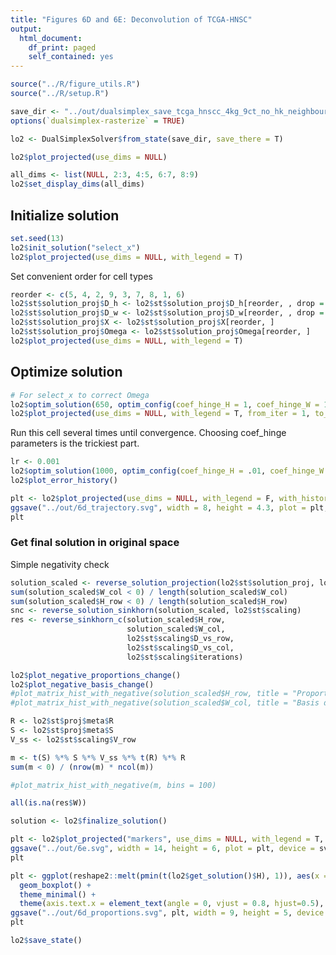 ```yaml
---
title: "Figures 6D and 6E: Deconvolution of TCGA-HNSC"
output:
  html_document:
    df_print: paged
    self_contained: yes
---
```


```r
source("../R/figure_utils.R")
source("../R/setup.R")
```

```r
save_dir <- "../out/dualsimplex_save_tcga_hnscc_4kg_9ct_no_hk_neighbours/"
options(`dualsimplex-rasterize` = TRUE)
```

```r
lo2 <- DualSimplexSolver$from_state(save_dir, save_there = T)
```

```r
lo2$plot_projected(use_dims = NULL)
```

```r
all_dims <- list(NULL, 2:3, 4:5, 6:7, 8:9)
lo2$set_display_dims(all_dims)
```


## Initialize solution
```r
set.seed(13)
lo2$init_solution("select_x")
lo2$plot_projected(use_dims = NULL, with_legend = T)
```

Set convenient order for cell types
```r
reorder <- c(5, 4, 2, 9, 3, 7, 8, 1, 6)
lo2$st$solution_proj$D_h <- lo2$st$solution_proj$D_h[reorder, , drop = F]
lo2$st$solution_proj$D_w <- lo2$st$solution_proj$D_w[reorder, , drop = F]
lo2$st$solution_proj$X <- lo2$st$solution_proj$X[reorder, ]
lo2$st$solution_proj$Omega <- lo2$st$solution_proj$Omega[reorder, ]
lo2$plot_projected(use_dims = NULL, with_legend = T)
```


## Optimize solution
```r
# For select_x to correct Omega
lo2$optim_solution(650, optim_config(coef_hinge_H = 1, coef_hinge_W = 1, coef_der_X = 0.001, coef_der_Omega = 0.1))
lo2$plot_projected(use_dims = NULL, with_legend = T, from_iter = 1, to_iter = 650)
```


Run this cell several times until convergence.
Choosing coef_hinge parameters is the trickiest part.
```r
lr <- 0.001
lo2$optim_solution(1000, optim_config(coef_hinge_H = .01, coef_hinge_W = .01, coef_der_X = lr, coef_der_Omega = lr))
lo2$plot_error_history()
```

```r
plt <- lo2$plot_projected(use_dims = NULL, with_legend = F, with_history = T, pt_size = 0.6)
ggsave("../out/6d_trajectory.svg", width = 8, height = 4.3, plot = plt, device = svglite::svglite)
plt
```


### Get final solution in original space

Simple negativity check


```r
solution_scaled <- reverse_solution_projection(lo2$st$solution_proj, lo2$st$proj)
sum(solution_scaled$W_col < 0) / length(solution_scaled$W_col)
sum(solution_scaled$H_row < 0) / length(solution_scaled$H_row)
snc <- reverse_solution_sinkhorn(solution_scaled, lo2$st$scaling)
res <- reverse_sinkhorn_c(solution_scaled$H_row,
                          solution_scaled$W_col,
                          lo2$st$scaling$D_vs_row,
                          lo2$st$scaling$D_vs_col,
                          lo2$st$scaling$iterations)

lo2$plot_negative_proportions_change()
lo2$plot_negative_basis_change()
#plot_matrix_hist_with_negative(solution_scaled$H_row, title = "Proportions distribution", bins = 100)
#plot_matrix_hist_with_negative(solution_scaled$W_col, title = "Basis distribution", bins = 100)

R <- lo2$st$proj$meta$R
S <- lo2$st$proj$meta$S
V_ss <- lo2$st$scaling$V_row

m <- t(S) %*% S %*% V_ss %*% t(R) %*% R
sum(m < 0) / (nrow(m) * ncol(m))

#plot_matrix_hist_with_negative(m, bins = 100)

all(is.na(res$W))
```

```r
solution <- lo2$finalize_solution()
```

```r
plt <- lo2$plot_projected("markers", use_dims = NULL, with_legend = T, pt_size = 0.9, with_history = F)
ggsave("../out/6e.svg", width = 14, height = 6, plot = plt, device = svg)
plt
```


```r
plt <- ggplot(reshape2::melt(pmin(t(lo2$get_solution()$H), 1)), aes(x = Var2, y = value, fill = Var2)) +
  geom_boxplot() +
  theme_minimal() +
  theme(axis.text.x = element_text(angle = 0, vjust = 0.8, hjust=0.5), axis.title.x = element_blank())
ggsave("../out/6d_proportions.svg", plt, width = 9, height = 5, device = svg)
plt
```

```r
lo2$save_state()
```
